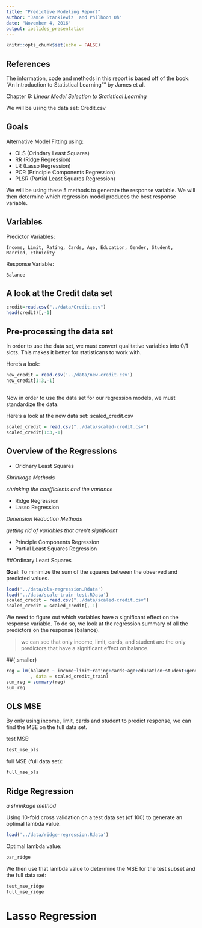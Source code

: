 ```yaml
---
title: "Predictive Modeling Report"
author: "Jamie Stankiewiz  and Philhoon Oh"
date: "November 4, 2016"
output: ioslides_presentation
---
```


```r
knitr::opts_chunk$set(echo = FALSE)
```

## References

The information, code and methods in this report is based off of the book: "An Introduction to Statistical Learning"" by James et al.

Chapter 6: _Linear Model Selection to Statistical Learning_

We will be using the data set: Credit.csv

## Goals

Alternative Model Fitting using:

- OLS (Orindary Least Squares)
- RR (Ridge Regression)
- LR (Lasso Regression)
- PCR (Principle Components Regression)
- PLSR (Partial Least Squares Regression)

We will be using these 5 methods to generate the response variable.  We will then determine which regression model produces the best response variable.

## Variables

  Predictor Variables: 
  
    Income, Limit, Rating, Cards, Age, Education, Gender, Student, Married, Ethnicity
  
  Response Variable:
  
    Balance

## A look at the Credit data set

```r

credit=read.csv("../data/Credit.csv")  
head(credit)[,-1]
```


## Pre-processing the data set

In order to use the data set, we must convert qualitative variables into 0/1 slots.  This makes it better for statisticans to work with.

Here's a look:

```r

new_credit = read.csv('../data/new-credit.csv')
new_credit[1:3,-1]
```

##

Now in order to use the data set for our regression models, we must standardize the data.

Here's a look at the new data set: scaled_credit.csv

```r

scaled_credit = read.csv("../data/scaled-credit.csv")  
scaled_credit[1:3,-1]
```


## Overview of the Regressions

- Oridnary Least Squares

_Shrinkage Methods_

\smallfont _shrinking the coefficients and the variance_

- Ridge Regression
- Lasso Regression

_Dimension Reduction Methods_

\smallfont _getting rid of variables that aren't significant_

- Principle Components Regression
- Partial Least Squares Regression


##Ordinary Least Squares

**Goal**: To minimize the sum of the squares between the observed and predicted values.

```r

load('../data/ols-regression.Rdata')
load('../data/scale-train-test.RData')
scaled_credit = read.csv("../data/scaled-credit.csv")
scaled_credit = scaled_credit[,-1]
```
We need to figure out which variables have a significant effect on the response variable.  To do so, we look at the regression summary of all the predictors on the response (balance).


> we can see that only income, limit, cards, and student are the only predictors that have a significant effect on balance.

##{.smaller}
```r
reg = lm(balance ~ income+limit+rating+cards+age+education+student+gender+marriage+asian+caucasian
         , data = scaled_credit_train)
sum_reg = summary(reg)
sum_reg
```

## OLS MSE

By only using income, limit, cards and student to predict response, we can find the MSE on the full data set.

test MSE:

```r
test_mse_ols
```

full MSE (full data set):
```r
full_mse_ols
```


## Ridge Regression {.smaller}
_a shrinkage method_

Using 10-fold cross validation on a test data set (of 100) to generate an optimal lambda value.
```r
load('../data/ridge-regression.Rdata')
```
Optimal lambda value: 
```r
par_ridge
```

We then use that lambda value to determine the MSE for the test subset and the full data set:
```r
test_mse_ridge
full_mse_ridge
```

# Lasso Regression
